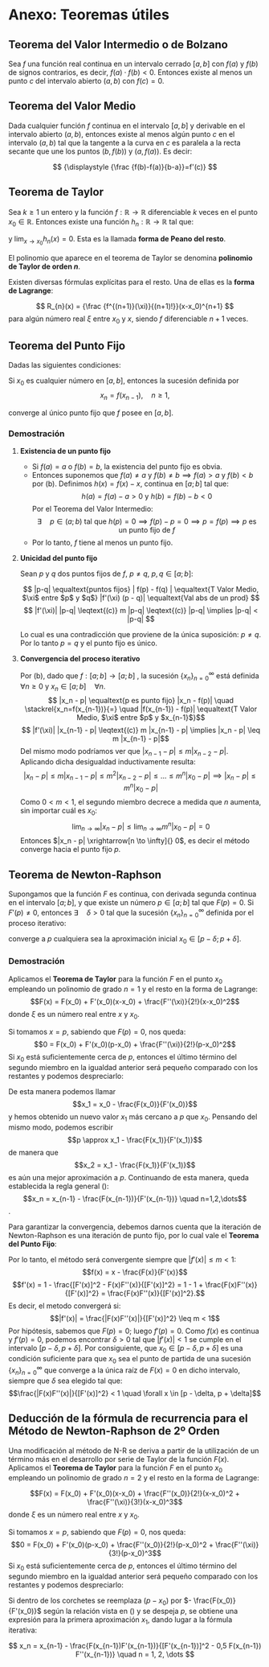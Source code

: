 # Anexo: Teoremas útiles {-} 

## Teorema del Valor Intermedio o de Bolzano {-} 

Sea $f$ una función real continua en un intervalo cerrado $[a,b]$ con $f(a)$ y $f(b)$ de signos contrarios, es decir, $f(a)\cdot f(b) < 0$. Entonces existe al menos un punto $c$ del intervalo abierto $(a, b)$ con $f(c) = 0$.

## Teorema del Valor Medio {-} 

Dada cualquier función $f$ continua en el intervalo $[a, b]$ y derivable en el intervalo abierto $(a, b)$, entonces existe al menos algún punto $c$ en el intervalo $(a, b)$ tal que la tangente a la curva en $c$ es paralela a la recta secante que une los puntos $(b, f(b))$ y $(a, f(a))$. Es decir:

$$
{\displaystyle {\frac {f(b)-f(a)}{b-a}}=f'(c)} 
$$

## Teorema de Taylor {-} 

Sea $k \geq 1$ un entero y la función $f:\mathbb{R} \rightarrow \mathbb{R}$ diferenciable $k$ veces en el punto $x_0 \in \mathbb{R}$. Entonces existe una función $h_n: \mathbb{R} \rightarrow \mathbb{R}$ tal que:

\begin{gather*}
f(x) =
\underbrace{f(x_0) + f'(x_0)(x-x_0) + {\frac{f''(x_0)}{2!}} (x-x_0)^{2} + \cdots + {\frac{f^{(n)}(x_0)}{n!}}(x-x_0)^{n}}_{\text{Polinomio de Taylor de orden $n$}} + 
\underbrace{h_{n}(x)(x-x_0)^{n+1}}_{\text{resto}}
\end{gather*}

y $\lim_{x \to x_0} h_n(x)=0$. Esta es la llamada **forma de Peano del resto**.

El polinomio que aparece en el teorema de Taylor se denomina **polinomio de Taylor de orden $n$**.

Existen diversas fórmulas explícitas para el resto. Una de ellas es la **forma de Lagrange**:

$$ R_{n}(x) = {\frac {f^{(n+1)}(\xi)}{(n+1)!}}(x-x_0)^{n+1} $$
para algún número real $\xi$ entre $x_0$ y $x$, siendo $f$ diferenciable $n+1$ veces.

## Teorema del Punto Fijo {-} 

Dadas las siguientes condiciones:

\begin{enumerate}[(a)]
\item $f$ es una función continua en el intervalo $[a, b]$
\item $f(x) \in [a, b] \quad \forall x \in [a, b]$
\item $f'$ existe en $(a, b)$ con $|f'(x)| \le m < 1 \quad \forall x \in (a, b)$
\end{enumerate}

Si $x_0$ es cualquier número en $[a, b]$, entonces la sucesión definida por
$$ x_n = f(x_{n-1}), \quad n \ge 1,$$

converge al único punto fijo que $f$ posee en $[a, b]$.

### Demostración  {-} 

1. **Existencia de un punto fijo**

    - Si $f(a) = a$ o $f(b) = b$, la existencia del punto fijo es obvia.
    - Entonces suponemos que $f(a) \neq a$ y $f(b) \neq b \implies f(a) > a$ y $f(b) < b$ por (b).
        Definimos $h(x) = f(x) - x$, continua en $[a; b]$ tal que:
        $$h(a) = f(a) - a > 0 \text{ y } h(b) = f(b) - b < 0$$
        Por el Teorema del Valor Intermedio:
        $$ \exists \quad p \in (a; b) \text{ tal que } h(p) = 0 \implies f(p) - p = 0 \implies p = f(p) \implies p \text{ es un punto fijo de } f$$
    - Por lo tanto, $f$ tiene al menos un punto fijo.
    
2. **Unicidad del punto fijo**

    Sean $p$ y $q$ dos puntos fijos de $f$, $p \neq q$, $p, q \in [a; b]$:
    
    $$ |p-q| \equaltext{puntos fijos} | f(p) - f(q) | \equaltext{T Valor Medio, $\xi$ entre $p$ y $q$} |f'(\xi) (p - q)| \equaltext{Val abs de un prod} $$
    $$ |f'(\xi)| |p-q| \leqtext{(c)} m |p-q| \leqtext{(c)} |p-q| \implies |p-q| < |p-q| $$
    
    Lo cual es una contradicción que proviene de la única suposición: $p \neq q$. Por lo tanto $p = q$ y el punto fijo es único.

3. **Convergencia del proceso iterativo**

    Por (b), dado que $f:[a; b] \rightarrow [a; b]$ , la sucesión $\{x_n\}_{n=0}^{\infty}$ está definida $\forall n \geq 0$ y $x_n \in [a; b] \quad \forall n$.
    $$ |x_n - p| \equaltext{p es punto fijo} |x_n - f(p)| \quad \stackrel{x_n=f(x_{n-1})}{=} \quad |f(x_{n-1}) - f(p)| \equaltext{T Valor Medio, $\xi$ entre $p$ y $x_{n-1}$}$$
    $$ |f'(\xi)| |x_{n-1} - p| \leqtext{(c)} m |x_{n-1} - p| \implies |x_n - p| \leq m |x_{n-1} - p|$$
    Del mismo modo podríamos ver que $|x_{n-1} - p| \leq m |x_{n-2} - p|$.
    Aplicando dicha desigualdad inductivamente resulta:
    $$ |x_n - p| \leq m |x_{n-1} - p| \leq m^2 |x_{n-2} - p| \leq \dots \leq m^n |x_0 - p| \implies |x_n - p| \leq m^n |x_0 - p|$$
    Como $0<m<1$, el segundo miembro decrece a medida que $n$ aumenta, sin importar cuál es $x_0$:
    $$\lim_{n \to \infty} |x_n - p| \leq \lim_{n \to \infty} m^n |x_0 - p| = 0$$
    Entonces $|x_n - p| \xrightarrow[n \to \infty]{} 0$, es decir el método converge hacia el punto fijo $p$.

## Teorema de Newton-Raphson {-} 

Supongamos que la función $F$ es continua, con derivada segunda continua en el intervalo $[a; b]$, y que existe un número $p \in [a; b]$ tal que $F(p) = 0$. Si $F'(p) \neq 0$, entonces $\exists \quad \delta > 0$ tal que la sucesión $\{x_n\}_{n=0}^{\infty}$ definida por el proceso iterativo:

\begin{equation}
\label{reglagral}
x_n = x_{n-1} - \frac{F(x_{n-1})}{F'(x_{n-1})} \quad n=1,2,\dots
\end{equation}

converge a $p$ cualquiera sea la aproximación inicial $x_0 \in [p-\delta; p+\delta]$.

### Demostración  {-} 

Aplicamos el **Teorema de Taylor** para la función $F$ en el punto $x_0$ empleando un polinomio de grado $n=1$ y el resto en la forma de Lagrange:
$$F(x) = F(x_0) + F'(x_0)(x-x_0) + \frac{F''(\xi)}{2!}(x-x_0)^2$$
donde $\xi$ es un número real entre $x$ y $x_0$. 

Si tomamos $x = p$, sabiendo que $F(p) = 0$, nos queda:
$$0 = F(x_0) + F'(x_0)(p-x_0) + \frac{F''(\xi)}{2!}(p-x_0)^2$$
Si $x_0$ está suficientemente cerca de $p$, entonces el último término del segundo miembro en la igualdad anterior será pequeño comparado con los restantes y podemos despreciarlo:

\begin{equation}
\label{relacion}
0 \approx F(x_0) + F'(x_0)(p-x_0) \implies p-x_0 \approx - \frac{F(x_0)}{F'(x_0)} \implies p \approx x_0 - \frac{F(x_0)}{F'(x_0)}.
\end{equation}

De esta manera podemos llamar $$x_1 = x_0 - \frac{F(x_0)}{F'(x_0)}$$ y hemos obtenido un nuevo valor $x_1$ más cercano a $p$ que $x_0$. Pensando del mismo modo, podemos escribir $$p \approx x_1 - \frac{F(x_1)}{F'(x_1)}$$ de manera que $$x_2 = x_1 - \frac{F(x_1)}{F'(x_1)}$$ es aún una mejor aproximación a $p$. Continuando de esta manera, queda establecida la regla general (\ref{reglagral}): $$x_n = x_{n-1} - \frac{F(x_{n-1})}{F'(x_{n-1})} \quad n=1,2,\dots$$.

Para garantizar la convergencia, debemos darnos cuenta que la iteración de Newton-Raphson es una iteración de punto fijo, por lo cual vale el **Teorema del Punto Fijo**:

\begin{gather*}
x_n = 
\underbrace{x_{n-1} - \frac{F(x_{n-1})}{F'(x_{n-1})}}_{f(x_{n-1})} 
\end{gather*}
Por lo tanto, el método será convergente siempre que $|f'(x)| \leq m < 1$:
$$f(x) = x - \frac{F(x)}{F'(x)}$$
$$f'(x) = 1 - \frac{[F'(x)]^2 - F(x)F''(x)}{[F'(x)]^2} = 1 - 1 + \frac{F(x)F''(x)}{[F'(x)]^2} = \frac{F(x)F''(x)}{[F'(x)]^2}.$$
Es decir, el metodo convergerá si:
$$|f'(x)| = \frac{|F(x)F''(x)|}{[F'(x)]^2} \leq m < 1$$
Por hipótesis, sabemos que $F(p) = 0$; luego $f'(p) = 0$. Como $f(x)$ es continua y $f'(p) = 0$, podemos encontrar $\delta > 0$ tal que $|f'(x)| < 1$ se cumple en el intervalo $[p - \delta, p + \delta]$. Por consiguiente, que $x_0 \in [p - \delta, p + \delta]$ es una condición suficiente para que $x_0$ sea el punto de partida de una sucesión $\{x_n\}_{n=0}^{\infty}$ que converge a la única raíz de $F(x) = 0$ en dicho intervalo, siempre que $\delta$ sea elegido tal que:
$$\frac{|F(x)F''(x)|}{[F'(x)]^2} < 1  \quad \forall x \in [p - \delta, p + \delta]$$

## Deducción de la fórmula de recurrencia para el Método de Newton-Raphson de 2º Orden  {-} 

Una modificación al método de N-R se deriva a partir de la utilización de un término más en el desarrollo por serie de Taylor de la función $F(x)$. Aplicamos el **Teorema de Taylor** para la función $F$ en el punto $x_0$ empleando un polinomio de grado $n=2$ y el resto en la forma de Lagrange:

$$F(x) = F(x_0) + F'(x_0)(x-x_0) + \frac{F''(x_0)}{2!}(x-x_0)^2 + \frac{F''(\xi)}{3!}(x-x_0)^3$$
donde $\xi$ es un número real entre $x$ y $x_0$. 

Si tomamos $x = p$, sabiendo que $F(p) = 0$, nos queda:
$$0 = F(x_0) + F'(x_0)(p-x_0) + \frac{F''(x_0)}{2!}(p-x_0)^2 + \frac{F''(\xi)}{3!}(p-x_0)^3$$
Si $x_0$ está suficientemente cerca de $p$, entonces el último término del segundo miembro en la igualdad anterior será pequeño comparado con los restantes y podemos despreciarlo:

\begin{equation*} 
\begin{split}
0 & \approx F(x_0) + F'(x_0)(p-x_0) + \frac{F''(x_0)}{2!}(p-x_0)^2 \\
\implies 0 & \approx F(x_0) + (p-x_0) \left[ F'(x_0) + \frac{F''(x_0)}{2!}(p-x_0) \right]
\end{split}
\end{equation*}

Si dentro de los corchetes se reemplaza $(p - x_0)$ por $- \frac{F(x_0)}{F'(x_0)}$ según la relación vista en (\ref{relacion}) y se despeja $p$, se obtiene una expresión para la primera aproximación $x_1$, dando lugar a la fórmula iterativa:

$$
x_n = x_{n-1} - \frac{F(x_{n-1})F'(x_{n-1})}{[F'(x_{n-1})]^2 - 0,5 F(x_{n-1}) F''(x_{n-1})} \quad n = 1, 2, \dots
$$


